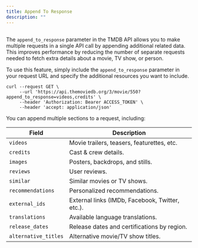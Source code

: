 ---
title: Append To Response
description: ""
---

##
The `append_to_response` parameter in the TMDB API allows you to make multiple requests in a 
single API call by appending additional related data. This improves performance by reducing
the number of separate requests needed to fetch extra details about a movie, TV show, or person.

To use this feature, simply include the `append_to_response` parameter in your request URL and 
specify the additional resources you want to include.

```npm bash
curl --request GET \
     --url 'https://api.themoviedb.org/3/movie/550?append_to_response=videos,credits' \
     --header 'Authorization: Bearer ACCESS_TOKEN' \
     --header 'accept: application/json'

```
You can append multiple sections to a request, including:

| Field               | Description                               |
|---------------------|-------------------------------------------|
| `videos`           | Movie trailers, teasers, featurettes, etc. |
| `credits`          | Cast & crew details. |
| `images`           | Posters, backdrops, and stills. |
| `reviews`          | User reviews. |
| `similar`          | Similar movies or TV shows. |
| `recommendations`  | Personalized recommendations. |
| `external_ids`     | External links (IMDb, Facebook, Twitter, etc.). |
| `translations`     | Available language translations. |
| `release_dates`    | Release dates and certifications by region. |
| `alternative_titles` | Alternative movie/TV show titles. |